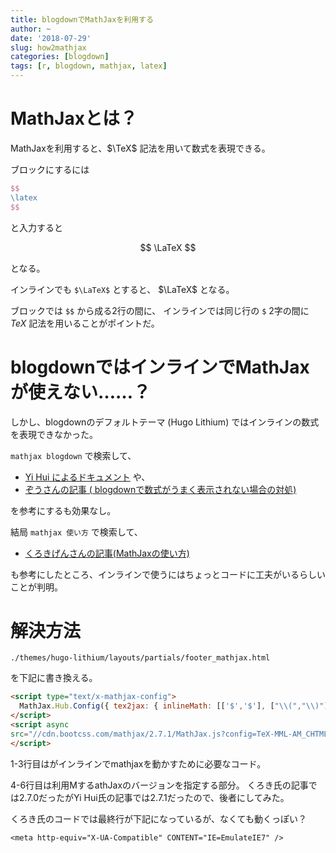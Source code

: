 ```yaml
---
title: blogdownでMathJaxを利用する
author: ~
date: '2018-07-29'
slug: how2mathjax
categories: [blogdown]
tags: [r, blogdown, mathjax, latex]
---
```


# MathJaxとは？

MathJaxを利用すると、$\TeX$ 記法を用いて数式を表現できる。

ブロックにするには

```tex
$$
\latex
$$
```

と入力すると

$$
\LaTeX
$$

となる。



インラインでも `$\LaTeX$` とすると、 $\LaTeX$ となる。 

ブロックでは `$$` から成る2行の間に、 インラインでは同じ行の `$` 2字の間に $TeX$ 記法を用いることがポイントだ。

# blogdownではインラインでMathJaxが使えない……？

しかし、blogdownのデフォルトテーマ (Hugo Lithium) ではインラインの数式を表現できなかった。

`mathjax blogdown` で検索して、

- [Yi Hui によるドキュメント](https://bookdown.org/yihui/blogdown/templates.html) や、 
- [ぞうさんの記事 ( blogdownで数式がうまく表示されない場合の対処)](https://qiita.com/kazutan/items/fd76b54587e1787eb201)

を参考にするも効果なし。

結局 `mathjax 使い方` で検索して、

- [くろきげんさんの記事(MathJaxの使い方)](http://genkuroki.web.fc2.com/)

も参考にしたところ、インラインで使うにはちょっとコードに工夫がいるらしいことが判明。

# 解決方法

`./themes/hugo-lithium/layouts/partials/footer_mathjax.html`

を下記に書き換える。

```html
<script type="text/x-mathjax-config">
  MathJax.Hub.Config({ tex2jax: { inlineMath: [['$','$'], ["\\(","\\)"]] } });
</script>
<script async
src="//cdn.bootcss.com/mathjax/2.7.1/MathJax.js?config=TeX-MML-AM_CHTML">
</script>
```

1-3行目はがインラインでmathjaxを動かすために必要なコード。

4-6行目は利用MするathJaxのバージョンを指定する部分。
くろき氏の記事では2.7.0だったがYi Hui氏の記事では2.7.1だったので、後者にしてみた。

くろき氏のコードでは最終行が下記になっているが、なくても動くっぽい？

`<meta http-equiv="X-UA-Compatible" CONTENT="IE=EmulateIE7" />`



